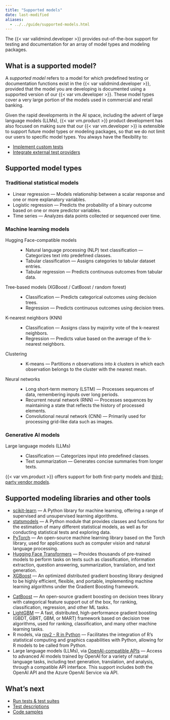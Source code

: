 ```yaml
---
title: "Supported models"
date: last-modified
aliases:
  - ../../guide/supported-models.html
---
```


The {{< var validmind.developer >}} provides out-of-the-box support for testing and documentation for an array of model types and modeling packages.

## What is a supported model?

A _supported model_ refers to a model for which predefined testing or documentation functions exist in the {{< var validmind.developer >}}, provided that the model you are developing is documented using a supported version of our {{< var vm.developer >}}. These model types cover a very large portion of the models used in commercial and retail banking. 

Given the rapid developments in the AI space, including the advent of large language models (LLMs), {{< var vm.product >}} product development has also focused on making sure that our {{< var vm.developer >}} is extensible to support future model types or modeling packages, so that we do not limit our users to specific model types. You always have the flexibility to:

- [Implement custom tests](/notebooks/code_samples/custom_tests/implement_custom_tests.ipynb)
- [Integrate external test providers](/notebooks/code_samples/custom_tests/integrate_external_test_providers.ipynb)

<!--- Please note the inherent dependency on data types, such as tabular, time series, and text data types. This distinction isn't always immediately evident. For example: while binary classification is possible on text datasets, only the `tabular_dataset` suite is explicitly mentioned in our list of supported models.--->

## Supported model types

### Traditional statistical models

- Linear regression — Models relationship between a scalar response and one or more explanatory variables.
- Logistic regression — Predicts the probability of a binary outcome based on one or more predictor variables.
- Time series — Analyzes data points collected or sequenced over time.

### Machine learning models

Hugging Face-compatible models
: - Natural language processing (NLP) text classification — Categorizes text into predefined classes.
- Tabular classification — Assigns categories to tabular dataset entries.
- Tabular regression — Predicts continuous outcomes from tabular data.

Tree-based models (XGBoost / CatBoost / random forest)
: - Classification — Predicts categorical outcomes using decision trees.
- Regression — Predicts continuous outcomes using decision trees.

K-nearest neighbors (KNN)
: - Classification — Assigns class by majority vote of the k-nearest neighbors.
- Regression — Predicts value based on the average of the k-nearest neighbors.

Clustering
: - K-means — Partitions _n_ observations into _k_ clusters in which each observation belongs to the cluster with the nearest mean.

Neural networks
: - Long short-term memory (LSTM) — Processes sequences of data, remembering inputs over long periods.
- Recurrent neural network (RNN) — Processes sequences by maintaining a state that reflects the history of processed elements.
- Convolutional neural network (CNN) — Primarily used for processing grid-like data such as images.

### Generative AI models

Large language models (LLMs)
: - Classification — Categorizes input into predefined classes.
- Text summarization — Generates concise summaries from longer texts.

:::{.callout}
{{< var vm.product >}} offers support for both first-party models and [third-party vendor models](/about/glossary/glossary.qmd#vendor-model).
:::

## Supported modeling libraries and other tools

:::: {.flex .flex-wrap .justify-around}

::: {.w-50-ns}

- [scikit-learn](https://scikit-learn.org/stable/) — A Python library for machine learning, offering a range of supervised and unsupervised learning algorithms.
- [statsmodels](https://www.statsmodels.org/stable/index.html) — A Python module that provides classes and functions for the estimation of many different statistical models, as well as for conducting statistical tests and exploring data.
- [PyTorch](https://pytorch.org/) — An open-source machine learning library based on the Torch library, used for applications such as computer vision and natural language processing.
- [Hugging Face Transformers](https://huggingface.co/docs/transformers/en/index) — Provides thousands of pre-trained models to perform tasks on texts such as classification, information extraction, question answering, summarization, translation, and text generation.
- [XGBoost](https://xgboost.readthedocs.io/en/stable/) — An optimized distributed gradient boosting library designed to be highly efficient, flexible, and portable, implementing machine learning algorithms under the Gradient Boosting framework.

:::

::: {.w-50-ns}

- [CatBoost](https://catboost.ai/) — An open-source gradient boosting on decision trees library with categorical feature support out of the box, for ranking, classification, regression, and other ML tasks.
- [LightGBM](https://lightgbm.readthedocs.io/en/stable/) — A fast, distributed, high-performance gradient boosting (GBDT, GBRT, GBM, or MART) framework based on decision tree algorithms, used for ranking, classification, and many other machine learning tasks.
- R models, via [rpy2 - R in Python](https://rpy2.github.io/) — Facilitates the integration of R's statistical computing and graphics capabilities with Python, allowing for R models to be called from Python.
- Large language models (LLMs), via [OpenAI-compatible APIs](https://platform.openai.com/docs/introduction) — Access to advanced AI models trained by OpenAI for a variety of natural language tasks, including text generation, translation, and analysis, through a compatible API interface. This support includes both the OpenAI API and the Azure OpenAI Service via API.
:::

::::

## What's next

- [Run tests & test suites](/developer/model-testing/testing-overview.qmd)
- [Test descriptions](/developer/model-testing/test-descriptions.qmd)
- [Code samples](/developer/samples-jupyter-notebooks.qmd)
